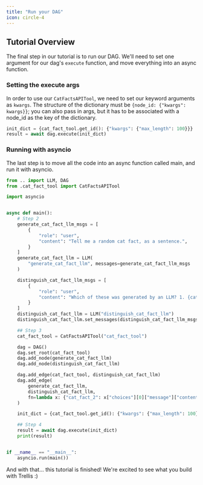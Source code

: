 ```yaml
---
title: "Run your DAG"
icon: circle-4
---
```


## Tutorial Overview
The final step in our tutorial is to run our DAG. We'll need to set one argument for our dag's `execute` function, and move everything into an async function.

### Setting the execute args
In order to use our `CatFactsAPITool`, we need to set our keyword arguments as `kwargs`. 
The structure of the dictionary must be `{node_id: {"kwargs": kwargs}}`; you can also pass in args,
but it has to be associated with a node_id as the key of the dictionary.
```python example_dag.py
init_dict = {cat_fact_tool.get_id(): {"kwargs": {"max_length": 100}}}
result = await dag.execute(init_dict)
```

### Running with asyncio
The last step is to move all the code into an async function called main, and run it with asyncio. 
```python example_dag.py
from .. import LLM, DAG
from .cat_fact_tool import CatFactsAPITool

import asyncio


async def main():
    # Step 2
    generate_cat_fact_llm_msgs = [
        {
            "role": "user",
            "content": "Tell me a random cat fact, as a sentence.",
        }
    ]
    generate_cat_fact_llm = LLM(
        "generate_cat_fact_llm", messages=generate_cat_fact_llm_msgs
    )

    distinguish_cat_fact_llm_msgs = [
        {
            "role": "user",
            "content": "Which of these was generated by an LLM? 1. {cat_fact_1} 2. {cat_fact_2} Give your answer as 1 or 2.",
        }
    ]
    distinguish_cat_fact_llm = LLM("distinguish_cat_fact_llm")
    distinguish_cat_fact_llm.set_messages(distinguish_cat_fact_llm_msgs)

    ## Step 3
    cat_fact_tool = CatFactsAPITool("cat_fact_tool")

    dag = DAG()
    dag.set_root(cat_fact_tool)
    dag.add_node(generate_cat_fact_llm)
    dag.add_node(distinguish_cat_fact_llm)

    dag.add_edge(cat_fact_tool, distinguish_cat_fact_llm)
    dag.add_edge(
        generate_cat_fact_llm,
        distinguish_cat_fact_llm,
        fn=lambda x: {"cat_fact_2": x["choices"][0]["message"]["content"]},
    )

    init_dict = {cat_fact_tool.get_id(): {"kwargs": {"max_length": 100}}}

    ## Step 4
    result = await dag.execute(init_dict)
    print(result)


if __name__ == "__main__":
    asyncio.run(main())
```

And with that... this tutorial is finished! We're excited to see what you build with Trellis :) 